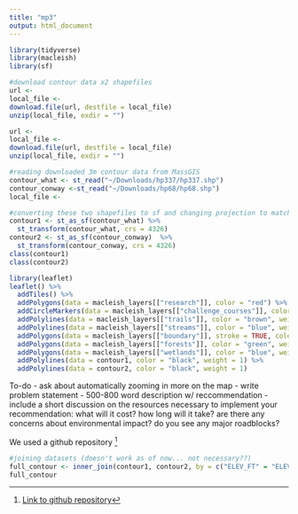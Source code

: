 ```yaml
---
title: "mp3"
output: html_document
---
```



```r
library(tidyverse)
library(macleish)
library(sf)
```

```r
#download contour data x2 shapefiles
url <- 
local_file <-
download.file(url, destfile = local_file)
unzip(local_file, exdir = "")

url <- 
local_file <-
download.file(url, destfile = local_file)
unzip(local_file, exdir = "")
```

```r
#reading downloaded 3m contour data from MassGIS 
contour_what <- st_read("~/Downloads/hp337/hp337.shp") 
contour_conway <-st_read("~/Downloads/hp68/hp68.shp")
local_file <- 

#converting these two shapefiles to sf and changing projection to match macleish_layers
contour1 <- st_as_sf(contour_what) %>% 
  st_transform(contour_what, crs = 4326)
contour2 <- st_as_sf(contour_conway)  %>% 
  st_transform(contour_conway, crs = 4326)
class(contour1)
class(contour2)
```

```r
library(leaflet)
leaflet() %>%
  addTiles() %>%
  addPolygons(data = macleish_layers[["research"]], color = "red") %>%
  addCircleMarkers(data = macleish_layers[["challenge_courses"]], color = "red") %>%
  addPolylines(data = macleish_layers[["trails"]], color = "brown", weight = 1) %>%
  addPolylines(data = macleish_layers[["streams"]], color = "blue", weight = 1) %>%
  addPolygons(data = macleish_layers[["boundary"]], stroke = TRUE, color = "black", fill = NA, weight = 2, opacity = 2) %>%
  addPolygons(data = macleish_layers[["forests"]], color = "green", weight = 1, fill = NA) %>%
  addPolygons(data = macleish_layers[["wetlands"]], color = "blue", weight = 1) %>%
  addPolylines(data = contour1, color = "black", weight = 1) %>%
  addPolylines(data = contour2, color = "black", weight = 1) 
```

To-do
- ask about automatically zooming in more on the map
- write problem statement
- 500-800 word description w/ reccommendation
- include a short discussion on the resources necessary to implement your recommendation:
what will it cost?
how long will it take?
are there any concerns about environmental impact?
do you see any major roadblocks?

We used a github repository [^1]

```r
#joining datasets (doesn't work as of now... not necessary??)
full_contour <- inner_join(contour1, contour2, by = c("ELEV_FT" = "ELEV_FT"))
full_contour
```


[^1]: [Link to github repository](https://github.com/rmoskowitz/mp3)